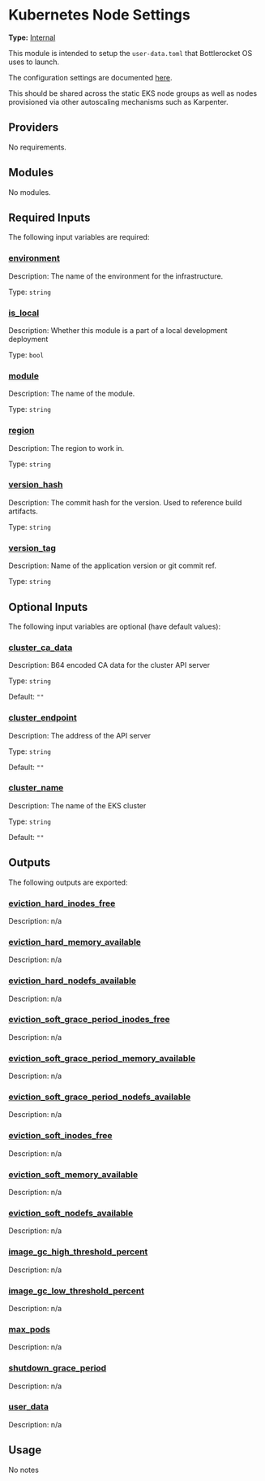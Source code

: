 # Kubernetes Node Settings

**Type:** [Internal](./overview)

This module is intended to setup the `user-data.toml` that Bottlerocket OS uses to launch.

The configuration settings are documented [here](https://github.com/bottlerocket-os/bottlerocket).

This should be shared across the static EKS node groups
as well as nodes provisioned via other autoscaling
mechanisms such as Karpenter.

## Providers

No requirements.

## Modules

No modules.

## Required Inputs

The following input variables are required:

### <a name="input_environment"></a> [environment](#input\_environment)

Description: The name of the environment for the infrastructure.

Type: `string`

### <a name="input_is_local"></a> [is\_local](#input\_is\_local)

Description: Whether this module is a part of a local development deployment

Type: `bool`

### <a name="input_module"></a> [module](#input\_module)

Description: The name of the module.

Type: `string`

### <a name="input_region"></a> [region](#input\_region)

Description: The region to work in.

Type: `string`

### <a name="input_version_hash"></a> [version\_hash](#input\_version\_hash)

Description: The commit hash for the version. Used to reference build artifacts.

Type: `string`

### <a name="input_version_tag"></a> [version\_tag](#input\_version\_tag)

Description: Name of the application version or git commit ref.

Type: `string`

## Optional Inputs

The following input variables are optional (have default values):

### <a name="input_cluster_ca_data"></a> [cluster\_ca\_data](#input\_cluster\_ca\_data)

Description: B64 encoded CA data for the cluster API server

Type: `string`

Default: `""`

### <a name="input_cluster_endpoint"></a> [cluster\_endpoint](#input\_cluster\_endpoint)

Description: The address of the API server

Type: `string`

Default: `""`

### <a name="input_cluster_name"></a> [cluster\_name](#input\_cluster\_name)

Description: The name of the EKS cluster

Type: `string`

Default: `""`

## Outputs

The following outputs are exported:

### <a name="output_eviction_hard_inodes_free"></a> [eviction\_hard\_inodes\_free](#output\_eviction\_hard\_inodes\_free)

Description: n/a

### <a name="output_eviction_hard_memory_available"></a> [eviction\_hard\_memory\_available](#output\_eviction\_hard\_memory\_available)

Description: n/a

### <a name="output_eviction_hard_nodefs_available"></a> [eviction\_hard\_nodefs\_available](#output\_eviction\_hard\_nodefs\_available)

Description: n/a

### <a name="output_eviction_soft_grace_period_inodes_free"></a> [eviction\_soft\_grace\_period\_inodes\_free](#output\_eviction\_soft\_grace\_period\_inodes\_free)

Description: n/a

### <a name="output_eviction_soft_grace_period_memory_available"></a> [eviction\_soft\_grace\_period\_memory\_available](#output\_eviction\_soft\_grace\_period\_memory\_available)

Description: n/a

### <a name="output_eviction_soft_grace_period_nodefs_available"></a> [eviction\_soft\_grace\_period\_nodefs\_available](#output\_eviction\_soft\_grace\_period\_nodefs\_available)

Description: n/a

### <a name="output_eviction_soft_inodes_free"></a> [eviction\_soft\_inodes\_free](#output\_eviction\_soft\_inodes\_free)

Description: n/a

### <a name="output_eviction_soft_memory_available"></a> [eviction\_soft\_memory\_available](#output\_eviction\_soft\_memory\_available)

Description: n/a

### <a name="output_eviction_soft_nodefs_available"></a> [eviction\_soft\_nodefs\_available](#output\_eviction\_soft\_nodefs\_available)

Description: n/a

### <a name="output_image_gc_high_threshold_percent"></a> [image\_gc\_high\_threshold\_percent](#output\_image\_gc\_high\_threshold\_percent)

Description: n/a

### <a name="output_image_gc_low_threshold_percent"></a> [image\_gc\_low\_threshold\_percent](#output\_image\_gc\_low\_threshold\_percent)

Description: n/a

### <a name="output_max_pods"></a> [max\_pods](#output\_max\_pods)

Description: n/a

### <a name="output_shutdown_grace_period"></a> [shutdown\_grace\_period](#output\_shutdown\_grace\_period)

Description: n/a

### <a name="output_user_data"></a> [user\_data](#output\_user\_data)

Description: n/a

## Usage

No notes

